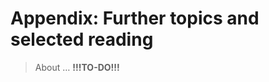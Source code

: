 # **Appendix:** Further topics and selected reading {#further-reading .unnumbered}

> About ... **!!!TO-DO!!!**

::: {.todo}
<!--
- reading list, organised by topic
- small introductions to the following:
  + graphical calculus (graphical linear algebra, then ZX-calculus (https://arxiv.org/abs/2303.03163))
  + philosophical "problem" of measurement
  + various QM interpretations
  + history of experimental results and actual implementations
  + current uses of quantum information theory
  + non-locality and non-contextuality, and other no-go theorems
  + open problems (https://arxiv.org/abs/2002.03233)
  + retrodictive quantum computing
-->
:::
